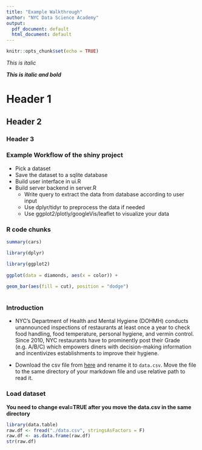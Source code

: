 ```yaml
---
title: "Example Walkthrough"
author: "NYC Data Science Academy"
output:
  pdf_document: default
  html_document: default
---
```


```r
knitr::opts_chunk$set(echo = TRUE)
```

*This is italic*

***This is italic and bold***

# Header 1

## Header 2

### Header 3

### Example Workflow of the shiny project

* Pick a dataset
* Save the dataset to a sqlite database
* Build user interface in ui.R
* Build server backend in server.R
    + Write query to extract the data from database according to user input
    + Use dplyr/tidyr to preprocess the data if needed
    + Use ggplot2/plotly/googleVis/leaflet to visualize your data


### R code chunks
```r
summary(cars)
```

```r
library(dplyr)

```

```r

library(ggplot2)
    
ggplot(data = diamonds, aes(x = color)) +
    
geom_bar(aes(fill = cut), position = "dodge")
    
```

### Introduction

+ NYC's Department of Health and Mental Hygiene (DOHMH) conducts unannounced inspections of restaurants at least once a year to check food handling, food temperature, personal hygiene, and vermin control. Since 2010, NYC restaurants have to prominently post their Grade (e.g. A/B/C) which empowers diners with decision-making information and incentivizes establishments to improve their hygiene.

+ Download the csv file from [here](https://data.cityofnewyork.us/Health/DOHMH-New-York-City-Restaurant-Inspection-Results/43nn-pn8j) and rename it to `data.csv`. Move the file to the same directory of your markdown file and use relative path to read it.

### Load dataset
**You need to change eval=TRUE after you move the data.csv in the same directory**
```r
library(data.table)
raw.df <- fread("./data.csv", stringsAsFactors = F)
raw.df <- as.data.frame(raw.df)
str(raw.df)
```


